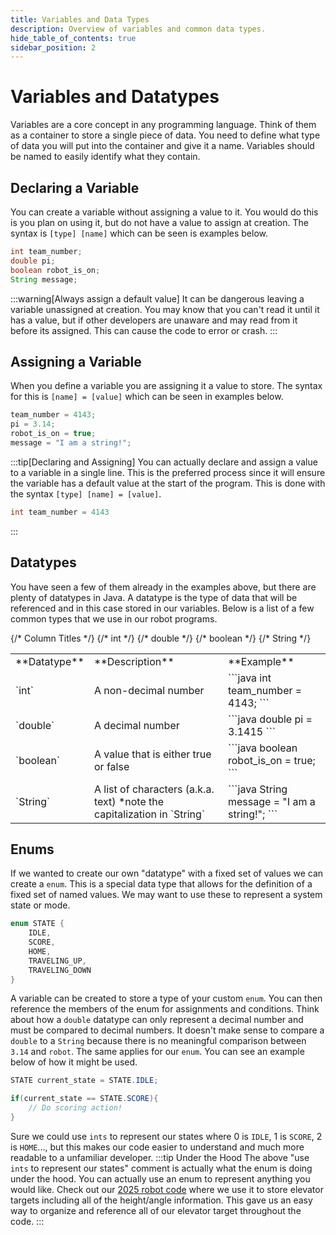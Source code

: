 ```yaml
---
title: Variables and Data Types
description: Overview of variables and common data types.
hide_table_of_contents: true
sidebar_position: 2
---
```


# Variables and Datatypes
Variables are a core concept in any programming language. Think of them as a container to store a single piece of data. You need to define what type of data you will put into the container and give it a name. Variables should be named to easily identify what they contain.

## Declaring a Variable
You can create a variable without assigning a value to it. You would do this is you plan on using it, but do not have a value to assign at creation. The syntax is `[type] [name]` which can be seen is examples below.
```java
int team_number;
double pi;
boolean robot_is_on;
String message;
```
:::warning[Always assign a default value]
It can be dangerous leaving a variable unassigned at creation. You may know that you can't read it until it has a value, but if other developers are unaware and may read from it before its assigned. This can cause the code to error or crash.
:::

## Assigning a Variable
When you define a variable you are assigning it a value to store. The syntax for this is `[name] = [value]` which can be seen in examples below.
```java
team_number = 4143;
pi = 3.14;
robot_is_on = true;
message = "I am a string!";
```
:::tip[Declaring and Assigning]
You can actually declare and assign a value to a variable in a single line. This is the preferred process since it will ensure the variable has a default value at the start of the program. This is done with the syntax `[type] [name] = [value]`.
```java
int team_number = 4143
```
:::

## Datatypes
You have seen a few of them already in the examples above, but there are plenty of datatypes in Java. A datatype is the type of data that will be referenced and in this case stored in our variables. Below is a list of a few common types that we use in our robot programs.
<table>
<tr>
{/* Column Titles */}
<td> **Datatype** </td>
<td> **Description** </td>
<td> **Example** </td>
</tr>
<tr>
{/* int */}
<td style={{textAlign: 'center', fontSize: 20}}> `int` </td>
<td> A non-decimal number </td>
<td>
```java
int team_number = 4143;
```
</td>
</tr>
<tr>
{/* double */}
<td style={{textAlign: 'center', fontSize: 20}}> `double` </td>
<td> A decimal number </td>
<td>
```java
double pi = 3.1415
```
</td>
</tr>
<tr>
{/* boolean */}
<td style={{textAlign: 'center', fontSize: 20}}> `boolean` </td>
<td> A value that is either true or false </td>
<td>
```java
boolean robot_is_on = true;
```
</td>
</tr>
<tr>
{/* String */}
<td style={{textAlign: 'center', fontSize: 20}}> `String` </td>
<td> A list of characters (a.k.a. text) *note the capitalization in `String` </td>
<td>
```java
String message = "I am a string!";
```
</td>
</tr>
</table>

## Enums
If we wanted to create our own "datatype" with a fixed set of values we can create a `enum`. This is a special data type that allows for the definition of a fixed set of named values. We may want to use these to represent a system state or mode.
```java
enum STATE {
    IDLE,
    SCORE,
    HOME,
    TRAVELING_UP,
    TRAVELING_DOWN
}
```
A variable can be created to store a type of your custom `enum`. You can then reference the members of the enum for assignments and conditions. Think about how a `double` datatype can only represent a decimal number and must be compared to decimal numbers. It doesn't make sense to compare a `double` to a `String` because there is no meaningful comparison between `3.14` and `robot`. The same applies for our `enum`. You can see an example below of how it might be used.
```java
STATE current_state = STATE.IDLE;

if(current_state == STATE.SCORE){
    // Do scoring action!
}
```
Sure we could use `ints` to represent our states where 0 is `IDLE`, 1 is `SCORE`, 2 is `HOME`..., but this makes our code easier to understand and much more readable to a unfamiliar developer.
:::tip Under the Hood
The above "use `ints` to represent our states" comment is actually what the enum is doing under the hood. You can actually use an enum to represent anything you would like. Check out our [2025 robot code](https://github.com/FRC-Team-4143/mainbot-2025/blob/develop/src/main/java/frc/lib/ElevatorTargets.java) where we use it to store elevator targets including all of the height/angle information. This gave us an easy way to organize and reference all of our elevator target throughout the code.
:::
